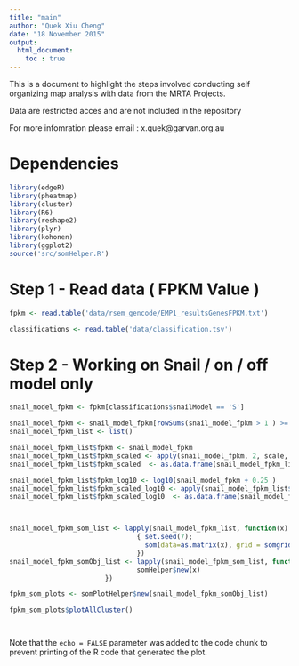 ```yaml
---
title: "main"
author: "Quek Xiu Cheng"
date: "18 November 2015"
output: 
  html_document:
    toc : true
---
```


This is a document to highlight the steps involved conducting self organizing map analysis with data from the MRTA Projects.

Data are restricted acces and are not included in the repository 

For more infomration please email : x.quek@garvan.org.au


# Dependencies


```r
library(edgeR)
library(pheatmap)
library(cluster)
library(R6)
library(reshape2)
library(plyr)
library(kohonen)
library(ggplot2)
source('src/somHelper.R')

```

# Step 1 - Read data ( FPKM Value )

```r
fpkm <- read.table('data/rsem_gencode/EMP1_resultsGenesFPKM.txt')

classifications <- read.table('data/classification.tsv')

```

# Step 2 - Working on Snail / on / off model only


```r


snail_model_fpkm <- fpkm[classifications$snailModel == 'S']

snail_model_fpkm <- snail_model_fpkm[rowSums(snail_model_fpkm > 1 ) >= ncol(snail_model_fpkm),]
snail_model_fpkm_list <- list()

snail_model_fpkm_list$fpkm <- snail_model_fpkm
snail_model_fpkm_list$fpkm_scaled <- apply(snail_model_fpkm, 2, scale, center = T)
snail_model_fpkm_list$fpkm_scaled  <- as.data.frame(snail_model_fpkm_list$fpkm_scaled,row.names = rownames(snail_model_fpkm))

snail_model_fpkm_list$fpkm_log10 <- log10(snail_model_fpkm + 0.25 )
snail_model_fpkm_list$fpkm_scaled_log10 <- apply(snail_model_fpkm_list$fpkm_log10 , 2, scale, center = T)
snail_model_fpkm_list$fpkm_scaled_log10  <- as.data.frame(snail_model_fpkm_list$fpkm_scaled_log10,row.names = rownames(snail_model_fpkm))



snail_model_fpkm_som_list <- lapply(snail_model_fpkm_list, function(x)
                                { set.seed(7);  
                                  som(data=as.matrix(x), grid = somgrid(8,8, "rectangular"), keep.data =T)
                                }) 
snail_model_fpkm_somObj_list <- lapply(snail_model_fpkm_som_list, function(x){
                                somHelper$new(x)
                        })

```


```r

fpkm_som_plots <- somPlotHelper$new(snail_model_fpkm_somObj_list)

fpkm_som_plots$plotAllCluster()




```



Note that the `echo = FALSE` parameter was added to the code chunk to prevent printing of the R code that generated the plot.
